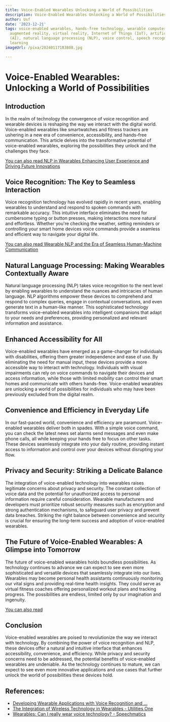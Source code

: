 ```yaml
---
title: Voice-Enabled Wearables Unlocking a World of Possibilities
description: Voice-Enabled Wearables Unlocking a World of Possibilities
author: Usf
date: '2023-12-21'
tags: voice-enabled wearables, hands-free technology, wearable computers, smart clothing,
  augmented reality, virtual reality, Internet of Things (IoT), artificial intelligence
  (AI), natural language processing (NLP), voice control, speech recognition, machine
  learning
imageUrl: /pixa/20240117183808.jpg

---
```

# **Voice-Enabled Wearables: Unlocking a World of Possibilities**

## **Introduction**
In the realm of technology the convergence  of voice recognition and wearable devices  is  reshaping  the way we interact with the digital world. Voice-enabled wearables like smartwatches and fitness trackers  are ushering in  a new  era of convenience, accessibility, and hands-free communication. This article  delves  into the  transformative potential of voice-enabled wearables, exploring the possibilities they unlock and  the challenges they face.


[You can also read NLP in Wearables Enhancing User Experience and Driving Future Innovations](NLP%20in%20Wearables%20Enhancing%20User%20Experience%20and%20Driving%20Future%20Innovations)


## **Voice Recognition: The Key to Seamless Interaction**
Voice recognition technology has evolved  rapidly in  recent years, enabling wearables to understand and respond to spoken commands with remarkable accuracy. This intuitive interface eliminates the need for cumbersome  typing or button  presses, making interactions more natural and effortless.  Whether you're  checking the weather, setting reminders or controlling your smart home devices voice commands provide a seamless and efficient way to navigate your digital life.


[You  can also read Wearable NLP and the Era of Seamless Human-Machine Communication](Wearable%20NLP%20and%20the%20Era%20of%20Seamless%20Human-Machine%20Communication)


## **Natural Language Processing:  Making Wearables Contextually Aware**
Natural language processing (NLP) takes voice recognition to the next level by enabling wearables to understand the nuances  and intricacies of human language. NLP algorithms empower these devices to comprehend and respond to complex queries, engage in contextual conversations, and even  generate text in a human-like manner. This sophisticated technology transforms voice-enabled wearables into intelligent companions that adapt to  your  needs and preferences, providing personalized and  relevant information and assistance.


## **Enhanced Accessibility for All**
Voice-enabled wearables have emerged as a game-changer for individuals with disabilities, offering  them greater independence and ease of use. By eliminating  the need for manual input,  these devices provide  a more accessible way to  interact with technology. Individuals with visual impairments can rely on voice commands to navigate their devices and access information, while those with limited mobility can control their smart homes and communicate with others hands-free. Voice-enabled wearables are  unlocking a world of possibilities for individuals who  may have been previously excluded from the digital realm.


## **Convenience and Efficiency in Everyday  Life**
In our fast-paced world, convenience and efficiency are paramount. Voice-enabled wearables deliver both  in spades. With a simple voice  command, you can check the latest news  set alarms send messages and  even make phone calls, all while keeping your hands free to focus on  other tasks. These devices seamlessly  integrate into your daily routine, providing instant access to information and control over your devices without disrupting your flow.


## **Privacy and Security: Striking a Delicate Balance**
The integration of voice-enabled technology into wearables  raises legitimate concerns about privacy and security. The constant collection  of voice data and the potential for unauthorized access to personal information require careful consideration. Wearable manufacturers and developers must prioritize  robust  security measures  such as encryption and strong authentication mechanisms, to safeguard user  privacy and prevent  data breaches.  Striking the right balance between convenience and security is  crucial for  ensuring the long-term success and adoption of  voice-enabled wearables.


## **The Future of Voice-Enabled Wearables: A Glimpse into  Tomorrow**
The future of voice-enabled wearables holds boundless possibilities. As technology continues to  advance  we can expect to  see even more sophisticated and versatile devices  that seamlessly integrate into our lives. Wearables may become personal health assistants  continuously monitoring  our vital signs and providing  real-time health insights. They could serve as virtual fitness coaches offering personalized workout plans and tracking progress. The possibilities are endless, limited only by our imagination  and ingenuity.


[You can also read ]()


## **Conclusion**
Voice-enabled wearables  are poised to revolutionize the way we interact  with technology. By combining the power of voice recognition and NLP, these devices offer a natural and intuitive  interface that enhances accessibility, convenience,  and  efficiency. While privacy and security concerns need to be addressed, the potential benefits  of voice-enabled wearables are undeniable. As the technology continues to mature, we can expect to see even more innovative applications and use cases that further unlock the  world of possibilities these devices hold.

## References:
- [Developing Wearable Applications with Voice Recognition and ...](https://www.linkedin.com/pulse/developing-wearable-applications-voice-recognition-nlp-strivemindz-j4sgf)
- [The Integration of Wireless Technology in Wearables - Utilities One](https://utilitiesone.com/the-integration-of-wireless-technology-in-wearables)
- [Wearables: Can I really wear voice technology? - Speechmatics](https://www.speechmatics.com/company/articles-and-news/wearables-can-i-wear-voice-technology)
